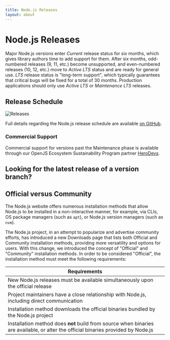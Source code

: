 ```yaml
---
title: Node.js Releases
layout: about
---
```


# Node.js Releases

Major Node.js versions enter _Current_ release status for six months, which gives library authors time to add support for them.
After six months, odd-numbered releases (9, 11, etc.) become unsupported, and even-numbered releases (10, 12, etc.) move to _Active LTS_ status and are ready for general use.
_LTS_ release status is "long-term support", which typically guarantees that critical bugs will be fixed for a total of 30 months.
Production applications should only use _Active LTS_ or _Maintenance LTS_ releases.

## Release Schedule

![Releases](https://raw.githubusercontent.com/nodejs/Release/main/schedule.svg?sanitize=true)

Full details regarding the Node.js release schedule are available [on GitHub](https://github.com/nodejs/release#release-schedule).

### Commercial Support

Commercial support for versions past the Maintenance phase is available through our OpenJS Ecosystem Sustainability Program partner [HeroDevs](https://herodevs.com/).

## Looking for the latest release of a version branch?

<DownloadReleasesTable />

## Official versus Community

The Node.js website offers numerous installation methods that allow Node.js to be installed in a non-interactive manner,
for example, via CLIs, OS package managers (such as `apt`), or Node.js version managers (such as `nvm`).

The Node.js project, in an attempt to popularize and advertise community efforts, has introduced a new Downloads page that lists both Official and Community installation methods, providing more versatility and options for users.
With this change, we introduced the concept of "Official" and "Community" installation methods. In order to be considered "Official", the installation method must meet the following requirements:

| Requirements                                                                                                                       |
| ---------------------------------------------------------------------------------------------------------------------------------- |
| New Node.js releases must be available simultaneously upon the official release                                                    |
| Project maintainers have a close relationship with Node.js, including direct communication                                         |
| Installation method downloads the official binaries bundled by the Node.js project                                                 |
| Installation method does **not** build from source when binaries are available, or alter the official binaries provided by Node.js |

